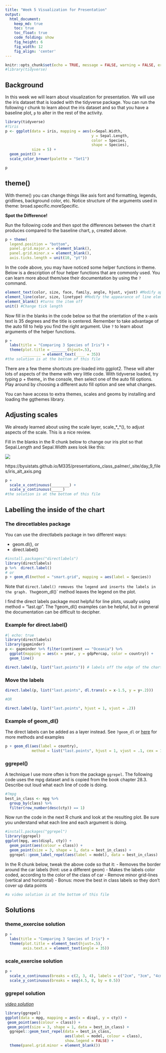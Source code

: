 ```yaml
---
title: "Week 5 Visualization for Presentation"
output: 
  html_document:  
    keep_md: true
    toc: true
    toc_float: true
    code_folding: show
    fig_height: 6
    fig_width: 12
    fig_align: 'center'
---
```


```r
knitr::opts_chunk$set(echo = TRUE, message = FALSE, warning = FALSE, error = TRUE)
#library(tidyverse)
```

## Background

In this week we will learn about visualization for presentation. We will use the iris dataset that is loaded with the tidyverse package. You can run the following r chunk to learn about the iris dataset and so that you have a baseline plot, `p` to alter in the rest of the activity.

```r
library(tidyverse)
#?iris
p <- ggplot(data = iris, mapping = aes(x=Sepal.Width, 
                                       y = Sepal.Length, 
                                       color = Species,
                                       shape = Species),
            size = 5) +
  geom_point() +
  scale_color_brewer(palette = "Set1")

p
```

## theme()

With theme() you can change things like axis font and formatting, legends, gridlines, background color, etc. Notice structure of the arguments used in theme: broad.specific.moreSpecific. 

**Spot the Difference!**

Run the following code and then spot the differences between the chart it produces compared to the baseline chart, `p`, created above. 

```r
p + theme(
  legend.position = "bottom",
  panel.grid.major.x = element_blank(),
  panel.grid.minor.x = element_blank(),
  axis.ticks.length = unit(10, "pt"))
```

In the code above, you may have noticed  some helper functions in theme. Below is a description of four helper functions that are commonly used. You can learn more about them/see their documentation by using the `?` command.

```r
element_text(color, size, face, family, angle, hjust, vjust) #Modify appearance of text
element_line(color, size, linetype) #Modify the appearance of line elements
element_blank() #turns the item off
unit() #Change tick length
```

Now fill in the blanks in the code below so that the orientation of the x-axis text is 35 degrees and the title is centered. Remember to take advantage of the auto fill to help you find the right argument. Use `?` to learn about arguments of the helper functions.

```r
p +
  labs(title = "Comparing 3 Species of Iris") +
  theme(plot.title = _______(hjust=.5),
        ________ = element_text(____ = 35))
#the solution is at the bottom of this file
```

There are a few theme shortcuts pre-loaded into ggplot2. These will alter lots of aspects of the theme with very little code. With tidyverse loaded, try typing p + theme_ in the console, then select one of the auto fill options. Play around by choosing a different auto fill option and see what changes. 

You can have access to extra themes, scales and geoms by installing and loading the ggthemes library.

## Adjusting scales

We already learned about using the scale layer, scale_*_*(), to adjust aspects of the scale. This is a nice review.

Fill in the blanks in the R chunk below to change our iris plot so that Sepal.Length and Sepal.Width axes look like this:

![](https://byuistats.github.io/M335/presentations_class_palmer/_site/day_9_files/iris_alt_axis.png)

https://byuistats.github.io/M335/presentations_class_palmer/_site/day_9_files/iris_alt_axis.png

```r
p +
  scale_x_continuous(________) +
  scale_y_continuous(_____)
#the solution is at the bottom of this file
```

## Labelling the inside of the chart

### The direcetlables package

You can use the directlabels package in two different ways:

-   geom.dl(), or
-   direct.label()


```r
#install.packages("directlabels")
library(directlabels)
p %>%  direct.label()
# or
p + geom_dl(method = "smart.grid", mapping = aes(label = Species))
```

Note that `direct.label() removes the legend and inserts the labels in the graph. The `geom_dl()` method leaves the legend on the plot.

I find the direct labels package most helpful for line plots, usually using method = "last.qp". The ?geom_dl() examples can be helpful, but in general the documentation can be difficult to decipher.

### Example for direct.label()

```r
#| echo: true
library(directlabels)
library(gapminder)
p <- gapminder %>% filter(continent == "Oceania") %>% 
  ggplot(mapping = aes(x = year, y = gdpPercap, color = country)) +
  geom_line()

direct.label(p, list("last.points")) # labels off the edge of the chart
```


### Move the labels

```r
direct.label(p, list("last.points", dl.trans(x = x-1.5, y = y+.2)))

#OR

direct.label(p, list("last.points", hjust = 1, vjust = .2))
```

### Example of geom_dl()

The direct labels can be added as a layer instead. See `?geom_dl` or [here](https://tdhock.github.io/directlabels/docs/index.html){preview-link="true"} for more methods and examples

```r
p + geom_dl(aes(label = country), 
            method = list("last.points", hjust = 1, vjust = .1, cex = 1))
```


### ggrepel()

A technique I use more often is from the package `ggrepel`. The following code uses the mpg dataset and is copied from the book chapter 28.3. Describe out loud what each line of code is doing.

```r
#?mpg
best_in_class <- mpg %>%
  group_by(class) %>%
  filter(row_number(desc(cty)) == 1)
```

Now run the code in the next R chunk and look at the resulting plot. Be sure you understand what each line and each argument is doing.

```r
#install.packages("ggrepel")
library(ggrepel)
ggplot(mpg, aes(displ, cty)) +
  geom_point(aes(colour = class)) +
  geom_point(size = 3, shape = 1, data = best_in_class) +
  ggrepel::geom_label_repel(aes(label = model), data = best_in_class)
```

In the R chunk below, tweak the above code so that it:
- Removes the border around the car labels (hint: use a different geom)
- Makes the labels color coded, according to the color of the class of car
- Remove minor grid-lines (vertical and horizontal)
- Bonus: move the best in class labels so they don't cover up data points

```r
#a video solution is at the bottom of this file

```


## Solutions

### theme_exercise solution

```r
p +
  labs(title = "Comparing 3 Species of Iris") +
  theme(plot.title = element_text(hjust=.5),
        axis.text.x = element_text(angle = 35))
```

### scale_exercise solution

```r
p +
  scale_x_continuous(breaks = c(2, 3, 4), labels = c("2cm", "3cm", "4cm")) +
  scale_y_continuous(breaks = seq(4.5, 8, by = 0.5))
```

### ggrepel solution

[*video solution*](https://www.loom.com/share/249450f49fe044cfaed8ddb9b225a24f)

```r
library(ggrepel)
ggplot(data = mpg, mapping = aes(x = displ, y = cty)) +
 geom_point(aes(colour = class)) +
 geom_point(size = 3, shape = 1, data = best_in_class) +
  ggrepel::geom_text_repel(data = best_in_class,
                           aes(label = model, colour = class),
                           show.legend = FALSE) + 
  theme(panel.grid.minor = element_blank())
```

